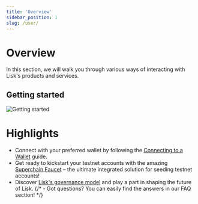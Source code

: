 ```yaml
---
title: 'Overview'
sidebar_position: 1
slug: /user/
---
```


# Overview

In this section, we will walk you through various ways of interacting with Lisk's products and services.
<span className="overview-span">
    <h2>Getting started</h2>
    <img src="/img/bannerwhite.svg" alt="Getting started" className="overview-img" /> 
</span>



# Highlights

- Connect with your preferred wallet by following the [Connecting to a Wallet](/user/connecting-to-a-wallet) guide.
- Get ready to kickstart your testnet accounts with the amazing [Superchain Faucet](https://app.optimism.io/faucet?utm_source=docs) – the ultimate integrated solution for seeding testnet accounts!
- Discover [Lisk's governance model](/governance/overview) and play a part in shaping the future of Lisk.
{/* - Got questions? You can easily find the answers in our FAQ section! */}